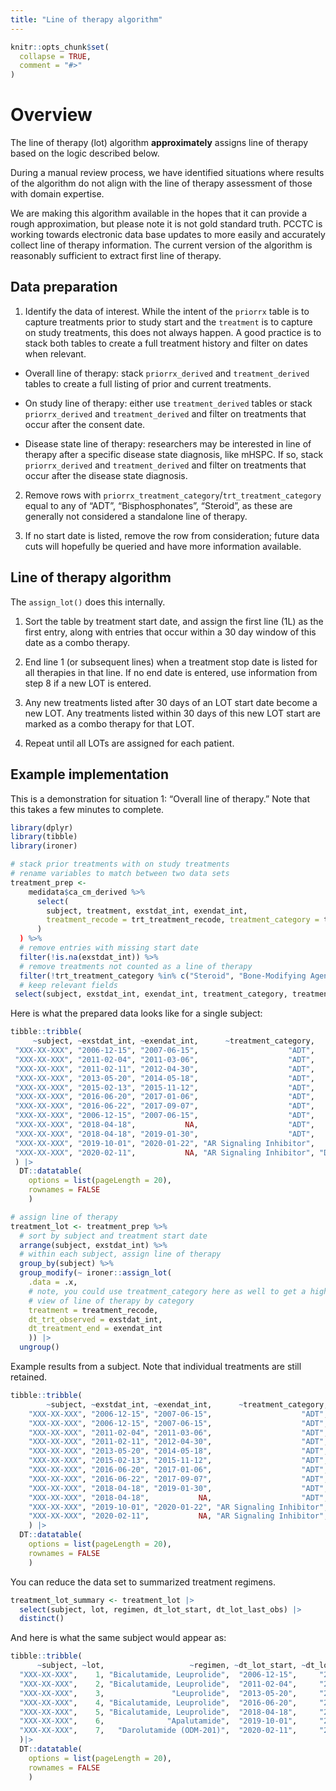 ```yaml
---
title: "Line of therapy algorithm"
---
```


```r
knitr::opts_chunk$set(
  collapse = TRUE,
  comment = "#>"
)
```

# Overview

The line of therapy (lot) algorithm **approximately** assigns line of therapy based on the 
logic described below. 

During a manual review process, we have identified situations where
results of the algorithm do not align with the line of therapy assessment of those with domain 
expertise.

We are making this algorithm available in the hopes that it can provide a rough approximation,
but please note it is not gold standard truth. PCCTC is working towards 
electronic data base updates to more easily and accurately collect line of therapy information.
The current version of the algorithm is reasonably sufficient to extract first line of therapy.



## Data preparation

1.  Identify the data of interest. While the intent of the `priorrx` table is to capture
treatments prior to study start and the `treatment` is to capture on study treatments,
this does not always happen. A good practice is to stack both tables to create a
full treatment history and filter on dates when relevant.

 * Overall line of therapy: stack `priorrx_derived` and `treatment_derived` tables to create a full listing of prior and current treatments.
 
 * On study line of therapy: either use `treatment_derived` tables or stack `priorrx_derived` and `treatment_derived` and filter on treatments that occur after the consent date.
 
 * Disease state line of therapy: researchers may be interested in line of therapy after a specific
 disease state diagnosis, like mHSPC. If so, stack `priorrx_derived` and `treatment_derived` and filter on treatments
 that occur after the disease state diagnosis.
 
2.  Remove rows with `priorrx_treatment_category`/`trt_treatment_category` equal to any of "ADT", "Bisphosphonates", "Steroid", as these are generally not considered a standalone line of therapy.

3.  If no start date is listed, remove the row from consideration; future data cuts will hopefully be queried and have more information available.


## Line of therapy algorithm

The `assign_lot()` does this internally.

1.  Sort the table by treatment start date, and assign the first line (1L) as the first entry, along with entries that occur within a 30 day window of this date as a combo therapy.

2.  End line 1 (or subsequent lines) when a treatment stop date is listed for all therapies in that line.
    If no end date is entered, use information from step 8 if a new LOT is entered.

3.  Any new treatments listed after 30 days of an LOT start date become a new LOT.
    Any treatments listed within 30 days of this new LOT start are marked as a combo therapy for that LOT.

4.  Repeat until all LOTs are assigned for each patient.

## Example implementation 

This is a demonstration for situation 1: "Overall line of therapy." Note
that this takes a few minutes to complete.

```r
library(dplyr)
library(tibble)
library(ironer)
```


```r
# stack prior treatments with on study treatments
# rename variables to match between two data sets
treatment_prep <- 
    medidata$ca_cm_derived %>% 
      select(
        subject, treatment, exstdat_int, exendat_int, 
        treatment_recode = trt_treatment_recode, treatment_category = trt_treatment_category
      ) 
  ) %>%
  # remove entries with missing start date
  filter(!is.na(exstdat_int)) %>% 
  # remove treatments not counted as a line of therapy
  filter(!trt_treatment_category %in% c("Steroid", "Bone-Modifying Agent", "Bisphosphonates", "Antidiabetic")) |> 
  # keep relevant fields
 select(subject, exstdat_int, exendat_int, treatment_category, treatment_recode)
```

Here is what the prepared data looks like for a single subject:

```r
tibble::tribble(
     ~subject, ~exstdat_int, ~exendat_int,      ~treatment_category,        ~treatment_recode,
 "XXX-XX-XXX", "2006-12-15", "2007-06-15",                    "ADT",           "Bicalutamide",
 "XXX-XX-XXX", "2011-02-04", "2011-03-06",                    "ADT",           "Bicalutamide",
 "XXX-XX-XXX", "2011-02-11", "2012-04-30",                    "ADT",             "Leuprolide",
 "XXX-XX-XXX", "2013-05-20", "2014-05-18",                    "ADT",             "Leuprolide",
 "XXX-XX-XXX", "2015-02-13", "2015-11-12",                    "ADT",             "Leuprolide",
 "XXX-XX-XXX", "2016-06-20", "2017-01-06",                    "ADT",           "Bicalutamide",
 "XXX-XX-XXX", "2016-06-22", "2017-09-07",                    "ADT",             "Leuprolide",
 "XXX-XX-XXX", "2006-12-15", "2007-06-15",                    "ADT",             "Leuprolide",
 "XXX-XX-XXX", "2018-04-18",           NA,                    "ADT",             "Leuprolide", 
 "XXX-XX-XXX", "2018-04-18", "2019-01-30",                    "ADT",           "Bicalutamide", 
 "XXX-XX-XXX", "2019-10-01", "2020-01-22", "AR Signaling Inhibitor",            "Apalutamide", 
 "XXX-XX-XXX", "2020-02-11",           NA, "AR Signaling Inhibitor", "Darolutamide (ODM-201)"  
 ) |> 
  DT::datatable(
    options = list(pageLength = 20), 
    rownames = FALSE
    )

```



```r
# assign line of therapy 
treatment_lot <- treatment_prep %>% 
  # sort by subject and treatment start date
  arrange(subject, exstdat_int) %>%
  # within each subject, assign line of therapy
  group_by(subject) %>%
  group_modify(~ ironer::assign_lot(
    .data = .x, 
    # note, you could use treatment_category here as well to get a high level
    # view of line of therapy by category
    treatment = treatment_recode,
    dt_trt_observed = exstdat_int, 
    dt_treatment_end = exendat_int
    )) |> 
  ungroup()  
```


Example results from a subject. Note that individual treatments are still retained.

```r
tibble::tribble(
        ~subject, ~exstdat_int, ~exendat_int,      ~treatment_category,        ~treatment_recode,     ~source, ~lot,                   ~regimen, ~dt_lot_start, ~dt_lot_last_obs,
    "XXX-XX-XXX", "2006-12-15", "2007-06-15",                    "ADT",           "Bicalutamide",   "priorrx",    1, "Bicalutamide, Leuprolide",  "2006-12-15",     "2007-06-15",
    "XXX-XX-XXX", "2006-12-15", "2007-06-15",                    "ADT",             "Leuprolide",   "priorrx",    1, "Bicalutamide, Leuprolide",  "2006-12-15",     "2007-06-15",
    "XXX-XX-XXX", "2011-02-04", "2011-03-06",                    "ADT",           "Bicalutamide",   "priorrx",    2, "Bicalutamide, Leuprolide",  "2011-02-04",     "2012-04-30",
    "XXX-XX-XXX", "2011-02-11", "2012-04-30",                    "ADT",             "Leuprolide",   "priorrx",    2, "Bicalutamide, Leuprolide",  "2011-02-04",     "2012-04-30",
    "XXX-XX-XXX", "2013-05-20", "2014-05-18",                    "ADT",             "Leuprolide",   "priorrx",    3,               "Leuprolide",  "2013-05-20",     "2015-11-12",
    "XXX-XX-XXX", "2015-02-13", "2015-11-12",                    "ADT",             "Leuprolide",   "priorrx",    3,               "Leuprolide",  "2013-05-20",     "2015-11-12",
    "XXX-XX-XXX", "2016-06-20", "2017-01-06",                    "ADT",           "Bicalutamide",   "priorrx",    4, "Bicalutamide, Leuprolide",  "2016-06-20",     "2017-09-07",
    "XXX-XX-XXX", "2016-06-22", "2017-09-07",                    "ADT",             "Leuprolide",   "priorrx",    4, "Bicalutamide, Leuprolide",  "2016-06-20",     "2017-09-07",
    "XXX-XX-XXX", "2018-04-18", "2019-01-30",                    "ADT",           "Bicalutamide", "treatment",    5, "Bicalutamide, Leuprolide",  "2018-04-18",     "2019-01-30",
    "XXX-XX-XXX", "2018-04-18",           NA,                    "ADT",             "Leuprolide", "treatment",    5, "Bicalutamide, Leuprolide",  "2018-04-18",     "2019-01-30",
    "XXX-XX-XXX", "2019-10-01", "2020-01-22", "AR Signaling Inhibitor",            "Apalutamide", "treatment",    6,              "Apalutamide",  "2019-10-01",     "2020-01-22",
    "XXX-XX-XXX", "2020-02-11",           NA, "AR Signaling Inhibitor", "Darolutamide (ODM-201)", "treatment",    7,   "Darolutamide (ODM-201)",  "2020-02-11",     "2020-02-11"
    ) |> 
  DT::datatable(
    options = list(pageLength = 20), 
    rownames = FALSE
    )
```

You can reduce the data set to summarized treatment regimens.

```r
treatment_lot_summary <- treatment_lot |> 
  select(subject, lot, regimen, dt_lot_start, dt_lot_last_obs) |> 
  distinct()
```

And here is what the same subject would appear as:

```r
tibble::tribble(
      ~subject, ~lot,                   ~regimen, ~dt_lot_start, ~dt_lot_last_obs,
  "XXX-XX-XXX",    1, "Bicalutamide, Leuprolide",  "2006-12-15",     "2007-06-15",
  "XXX-XX-XXX",    2, "Bicalutamide, Leuprolide",  "2011-02-04",     "2012-04-30",
  "XXX-XX-XXX",    3,               "Leuprolide",  "2013-05-20",     "2015-11-12",
  "XXX-XX-XXX",    4, "Bicalutamide, Leuprolide",  "2016-06-20",     "2017-09-07",
  "XXX-XX-XXX",    5, "Bicalutamide, Leuprolide",  "2018-04-18",     "2019-01-30",
  "XXX-XX-XXX",    6,              "Apalutamide",  "2019-10-01",     "2020-01-22",
  "XXX-XX-XXX",    7,   "Darolutamide (ODM-201)",  "2020-02-11",     "2020-02-11"
  )|> 
  DT::datatable(
    options = list(pageLength = 20), 
    rownames = FALSE
    )
```

